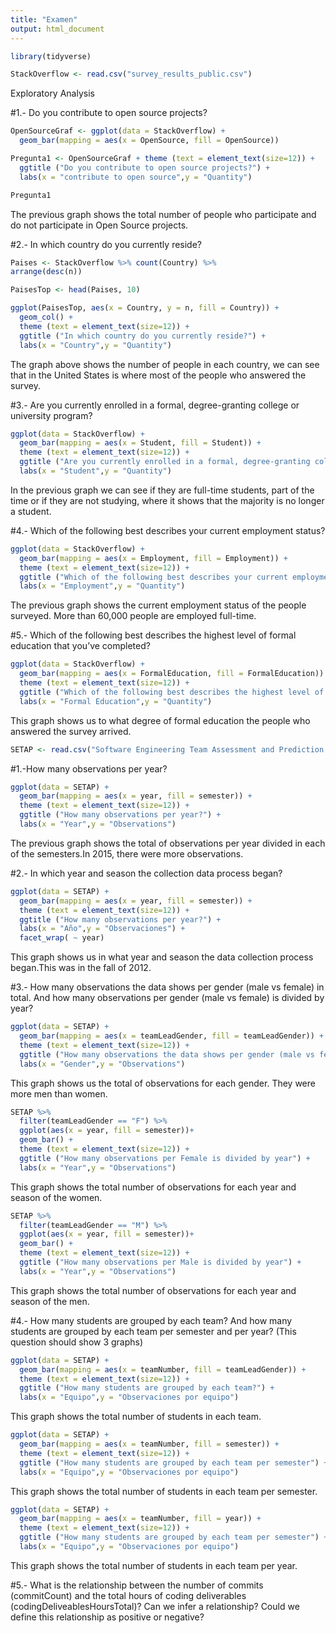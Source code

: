 ```yaml
---
title: "Examen"
output: html_document
---
```






```r
library(tidyverse)
```

```r
StackOverflow <- read.csv("survey_results_public.csv")
```





Exploratory Analysis



#1.- Do you contribute to open source projects?

```r
OpenSourceGraf <- ggplot(data = StackOverflow) + 
  geom_bar(mapping = aes(x = OpenSource, fill = OpenSource))

Pregunta1 <- OpenSourceGraf + theme (text = element_text(size=12)) + 
  ggtitle ("Do you contribute to open source projects?") +
  labs(x = "contribute to open source",y = "Quantity")

Pregunta1
```

The previous graph shows the total number of people who participate and do not participate in Open Source projects.





#2.- In which country do you currently reside?

```r
Paises <- StackOverflow %>% count(Country) %>%
arrange(desc(n))

PaisesTop <- head(Paises, 10)

ggplot(PaisesTop, aes(x = Country, y = n, fill = Country)) +
  geom_col() + 
  theme (text = element_text(size=12)) + 
  ggtitle ("In which country do you currently reside?") +
  labs(x = "Country",y = "Quantity")
```
The graph above shows the number of people in each country, we can see that in the United States is where most of the people who answered the survey.





#3.- Are you currently enrolled in a formal, degree-granting college or university program?

```r

ggplot(data = StackOverflow) + 
  geom_bar(mapping = aes(x = Student, fill = Student)) + 
  theme (text = element_text(size=12)) + 
  ggtitle ("Are you currently enrolled in a formal, degree-granting college or university program?") +
  labs(x = "Student",y = "Quantity")

```
In the previous graph we can see if they are full-time students, part of the time or if they are not studying, where it shows that the majority is no longer a student.






#4.- Which of the following best describes your current employment status?

```r
ggplot(data = StackOverflow) + 
  geom_bar(mapping = aes(x = Employment, fill = Employment)) + 
  theme (text = element_text(size=12)) + 
  ggtitle ("Which of the following best describes your current employment status?") +
  labs(x = "Employment",y = "Quantity")
```
The previous graph shows the current employment status of the people surveyed. More than 60,000 people are employed full-time.






#5.- Which of the following best describes the highest level of formal education that you’ve completed?

```r
ggplot(data = StackOverflow) + 
  geom_bar(mapping = aes(x = FormalEducation, fill = FormalEducation)) + 
  theme (text = element_text(size=12)) + 
  ggtitle ("Which of the following best describes the highest level of formal education that you’ve completed?") +
  labs(x = "Formal Education",y = "Quantity")
```
This graph shows us to what degree of formal education the people who answered the survey arrived.









```r
SETAP <- read.csv("Software Engineering Team Assessment and Prediction (SETAP) Project - Sheet1.csv")
```




#1.-How many observations per year?

```r
ggplot(data = SETAP) + 
  geom_bar(mapping = aes(x = year, fill = semester)) + 
  theme (text = element_text(size=12)) + 
  ggtitle ("How many observations per year?") +
  labs(x = "Year",y = "Observations") 
```
The previous graph shows the total of observations per year divided in each of the semesters.In 2015, there were more observations.





#2.- In which year and season the collection data process began?

```r
ggplot(data = SETAP) + 
  geom_bar(mapping = aes(x = year, fill = semester)) + 
  theme (text = element_text(size=12)) + 
  ggtitle ("How many observations per year?") +
  labs(x = "Año",y = "Observaciones") +
  facet_wrap( ~ year)
```
This graph shows us in what year and season the data collection process began.This was in the fall of 2012.







#3.- How many observations the data shows per gender (male vs female) in total. And how many observations per gender (male vs female) is divided by year?

```r
ggplot(data = SETAP) + 
  geom_bar(mapping = aes(x = teamLeadGender, fill = teamLeadGender)) + 
  theme (text = element_text(size=12)) + 
  ggtitle ("How many observations the data shows per gender (male vs female) in total") +
  labs(x = "Gender",y = "Observations") 
```
This graph shows us the total of observations for each gender. They were more men than women.

```r
SETAP %>%
  filter(teamLeadGender == "F") %>%
  ggplot(aes(x = year, fill = semester))+ 
  geom_bar() + 
  theme (text = element_text(size=12)) + 
  ggtitle ("How many observations per Female is divided by year") +
  labs(x = "Year",y = "Observations") 
```
This graph shows the total number of observations for each year and season of the women.

```r
SETAP %>%
  filter(teamLeadGender == "M") %>%
  ggplot(aes(x = year, fill = semester))+ 
  geom_bar() + 
  theme (text = element_text(size=12)) + 
  ggtitle ("How many observations per Male is divided by year") +
  labs(x = "Year",y = "Observations")
```
This graph shows the total number of observations for each year and season of the men.






#4.- How many students are grouped by each team? And how many students are grouped by each team per semester and per year? (This question should show 3 graphs)

```r
ggplot(data = SETAP) + 
  geom_bar(mapping = aes(x = teamNumber, fill = teamLeadGender)) + 
  theme (text = element_text(size=12)) + 
  ggtitle ("How many students are grouped by each team?") +
  labs(x = "Equipo",y = "Observaciones por equipo") 
```
This graph shows the total number of students in each team.

```r
ggplot(data = SETAP) + 
  geom_bar(mapping = aes(x = teamNumber, fill = semester)) + 
  theme (text = element_text(size=12)) + 
  ggtitle ("How many students are grouped by each team per semester") +
  labs(x = "Equipo",y = "Observaciones por equipo") 
```
This graph shows the total number of students in each team per semester.

```r
ggplot(data = SETAP) + 
  geom_bar(mapping = aes(x = teamNumber, fill = year)) + 
  theme (text = element_text(size=12)) + 
  ggtitle ("How many students are grouped by each team per semester") +
  labs(x = "Equipo",y = "Observaciones por equipo") 
```
This graph shows the total number of students in each team per year.



#5.- What is the relationship between the number of commits (commitCount) and the total hours of coding deliverables (codingDeliveablesHoursTotal)? Can we infer a relationship? Could we define this relationship as positive or negative?




